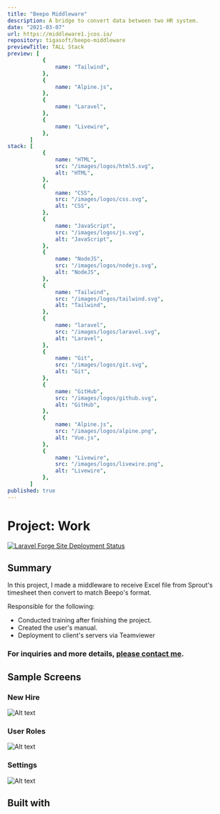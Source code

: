 ```yaml
---
title: "Beepo Middleware"
description: A bridge to convert data between two HR system.
date: "2021-03-07"
url: https://middleware1.jcos.io/
repository: tigasoft/beepo-middleware
previewTitle: TALL Stack
preview: [
           {
               name: "Tailwind",
           },
           {
               name: "Alpine.js",
           },
           {
               name: "Laravel",
           },
           {
               name: "Livewire",
           },
       ]
stack: [
           {
               name: "HTML",
               src: "/images/logos/html5.svg",
               alt: "HTML",
           },
           {
               name: "CSS",
               src: "/images/logos/css.svg",
               alt: "CSS",
           },
           {
               name: "JavaScript",
               src: "/images/logos/js.svg",
               alt: "JavaScript",
           },
           {
               name: "NodeJS",
               src: "/images/logos/nodejs.svg",
               alt: "NodeJS",
           },
           {
               name: "Tailwind",
               src: "/images/logos/tailwind.svg",
               alt: "Tailwind",
           },
           {
               name: "laravel",
               src: "/images/logos/laravel.svg",
               alt: "Laravel",
           },
           {
               name: "Git",
               src: "/images/logos/git.svg",
               alt: "Git",
           },
           {
               name: "GitHub",
               src: "/images/logos/github.svg",
               alt: "GitHub",
           },
           {
               name: "Alpine.js",
               src: "/images/logos/alpine.png",
               alt: "Vue.js",
           },
           {
               name: "Livewire",
               src: "/images/logos/livewire.png",
               alt: "Livewire",
           },
       ]
published: true
---
```


# Project: Work


[![Laravel Forge Site Deployment Status](https://img.shields.io/endpoint?url=https%3A%2F%2Fforge.laravel.com%2Fsite-badges%2F7bec6da3-c81b-466d-8528-f2c8d77eff62&style=plastic)](https://forge.laravel.com/servers/733512/sites/2309313)


## Summary

In this project, I made a middleware to receive Excel file from Sprout's timesheet then convert to match Beepo's format.

Responsible for the following:

- Conducted training after finishing the project.
- Created the user's manual.
- Deployment to client's servers via Teamviewer

### For inquiries and more details, [please contact me](https://projects.jcos.io/contact).


## Sample Screens

### New Hire

![Alt text](https://res.cloudinary.com/langitlupakintoncloud/image/upload/v1712331034/projects.jcos.io/nslldieyalhbpv4hrwiu.png "New Hire")

### User Roles

![Alt text](https://res.cloudinary.com/langitlupakintoncloud/image/upload/v1712331035/projects.jcos.io/i8apfwbvq8lcpr19e64u.png "User Roles")

### Settings

![Alt text](https://res.cloudinary.com/langitlupakintoncloud/image/upload/v1712331034/projects.jcos.io/u6vlwns7kbwjnfetpocz.png "Settings")


## Built with
